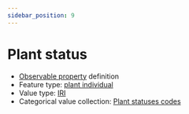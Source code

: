 ```yaml
---
sidebar_position: 9
---
```



# Plant status

- [Observable property](/viewers/dawe-vocabs?uri=https://linked.data.gov.au/def/nrm/ddd0c631-bfdd-4b0f-88de-a5eb1a0181c6) definition
- Feature type: [plant individual](http://linked.data.gov.au/def/tern-cv/60d7edf8-98c6-43e9-841c-e176c334d270)
- Value type: [IRI](https://w3id.org/tern/ontologies/tern/IRI)
- Categorical value collection: [Plant statuses codes](/viewers/dawe-vocabs?uri=https://linked.data.gov.au/def/nrm/b7368a37-a4ac-4c84-8a78-1fb9755ad849)

<Example protocolModule="fire" observableProperty="https://linked.data.gov.au/def/nrm/ddd0c631-bfdd-4b0f-88de-a5eb1a0181c6" />
